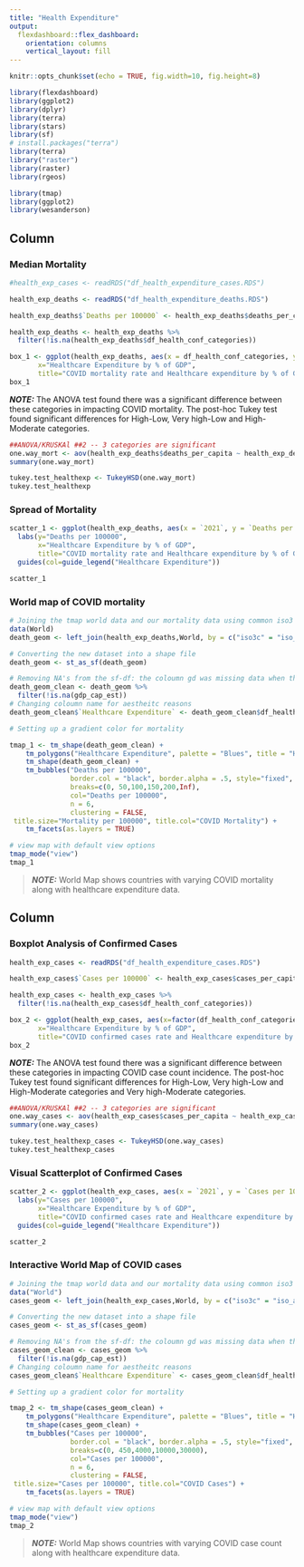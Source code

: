 ```yaml
---
title: "Health Expenditure"
output: 
  flexdashboard::flex_dashboard:
    orientation: columns
    vertical_layout: fill
---
```


```r
knitr::opts_chunk$set(echo = TRUE, fig.width=10, fig.height=8)

library(flexdashboard)
library(ggplot2)
library(dplyr)
library(terra)
library(stars)
library(sf)
# install.packages("terra")
library(terra)
library("raster")
library(raster)
library(rgeos)

library(tmap)
library(ggplot2)
library(wesanderson)
```

Column {.tabset}
-----------------------------------------


### Median Mortality 

```r
#health_exp_cases <- readRDS("df_health_expenditure_cases.RDS")

health_exp_deaths <- readRDS("df_health_expenditure_deaths.RDS")

health_exp_deaths$`Deaths per 100000` <- health_exp_deaths$deaths_per_capita * 100000

health_exp_deaths <- health_exp_deaths %>%
  filter(!is.na(health_exp_deaths$df_health_conf_categories))

box_1 <- ggplot(health_exp_deaths, aes(x = df_health_conf_categories, y = `Deaths per 100000`, fill = df_health_conf_categories)) +  geom_bar(stat = "identity", na.rm=T) + scale_fill_manual(values = wes_palette("Zissou1")) + labs(y="Deaths per 100000",
       x="Healthcare Expenditure by % of GDP",   
       title="COVID mortality rate and Healthcare expenditure by % of GDP")
box_1

```
**_NOTE:_** The ANOVA test found there was a significant difference between these categories in impacting COVID mortality. The post-hoc Tukey test found significant differences for High-Low, Very high-Low and High-Moderate categories. 


```r
##ANOVA/KRUSKAl ##2 -- 3 categories are significant 
one.way_mort <- aov(health_exp_deaths$deaths_per_capita ~ health_exp_deaths$df_health_conf_categories, data = health_exp_deaths)
summary(one.way_mort)

tukey.test_healthexp <- TukeyHSD(one.way_mort)
tukey.test_healthexp
```


### Spread of Mortality
```r
scatter_1 <- ggplot(health_exp_deaths, aes(x = `2021`, y = `Deaths per 100000`)) + geom_point(aes(col=df_health_conf_categories)) +
  labs(y="Deaths per 100000",
       x="Healthcare Expenditure by % of GDP",   
       title="COVID mortality rate and Healthcare expenditure by % of GDP") +
  guides(col=guide_legend("Healthcare Expenditure"))

scatter_1

```


### World map of COVID mortality
```r
# Joining the tmap world data and our mortality data using common iso3 name coloumn
data(World)
death_geom <- left_join(health_exp_deaths,World, by = c("iso3c" = "iso_a3"))

# Converting the new dataset into a shape file  
death_geom <- st_as_sf(death_geom)

# Removing NA's from the sf-df: the coloumn gd was missing data when there were no coordinates.
death_geom_clean <- death_geom %>%
  filter(!is.na(gdp_cap_est))
# Changing coloumn name for aestheitc reasons
death_geom_clean$`Healthcare Expenditure` <- death_geom_clean$df_health_conf_categories

# Setting up a gradient color for mortality

tmap_1 <- tm_shape(death_geom_clean) + 
    tm_polygons("Healthcare Expenditure", palette = "Blues", title = "Healthcare expenditure", contrast =0.5, clustering = FALSE) + tm_text("iso3c", size = 0.5) + 
    tm_shape(death_geom_clean) +
    tm_bubbles("Deaths per 100000",
               border.col = "black", border.alpha = .5, style="fixed",
               breaks=c(0, 50,100,150,200,Inf),
               col="Deaths per 100000",
               n = 6,
               clustering = FALSE,
 title.size="Mortality per 100000", title.col="COVID Mortality") +
    tm_facets(as.layers = TRUE)

# view map with default view options
tmap_mode("view")
tmap_1

```
> **_NOTE:_**  World Map shows countries with varying COVID mortality along with healthcare expenditure data.  

Column {.tabset}
-----------------------------------------


### Boxplot Analysis of Confirmed Cases 

```r

health_exp_cases <- readRDS("df_health_expenditure_cases.RDS")

health_exp_cases$`Cases per 100000` <- health_exp_cases$cases_per_capita * 100000

health_exp_cases <- health_exp_cases %>%
  filter(!is.na(health_exp_cases$df_health_conf_categories))

box_2 <- ggplot(health_exp_cases, aes(x=factor(df_health_conf_categories), y=`Cases per 100000`,  fill=factor(df_health_conf_categories)))  +  geom_bar(stat = "identity", na.rm=T) + scale_fill_manual(values = wes_palette("Zissou1")) + labs(y="Cases per 100000",
       x="Healthcare Expenditure by % of GDP",   
       title="COVID confirmed cases rate and Healthcare expenditure by % of GDP") 
box_2
```
**_NOTE:_** The ANOVA test found there was a significant difference between these categories in impacting COVID case count incidence. The post-hoc Tukey test found significant differences for High-Low, Very high-Low and High-Moderate categories and Very high-Moderate categories. 

```r
##ANOVA/KRUSKAl ##2 -- 3 categories are significant 
one.way_cases <- aov(health_exp_cases$cases_per_capita ~ health_exp_cases$df_health_conf_categories, data = health_exp_cases)
summary(one.way_cases)

tukey.test_healthexp_cases <- TukeyHSD(one.way_cases)
tukey.test_healthexp_cases
```

### Visual Scatterplot of Confirmed Cases
```r
scatter_2 <- ggplot(health_exp_cases, aes(x = `2021`, y = `Cases per 100000`)) + geom_point(aes(col=df_health_conf_categories)) +
  labs(y="Cases per 100000",
       x="Healthcare Expenditure by % of GDP",   
       title="COVID confirmed cases rate and Healthcare expenditure by % of GDP") +
  guides(col=guide_legend("Healthcare Expenditure"))

scatter_2
```
  

### Interactive World Map of COVID cases
```r
# Joining the tmap world data and our mortality data using common iso3 name coloumn
data("World")
cases_geom <- left_join(health_exp_cases,World, by = c("iso3c" = "iso_a3"))

# Converting the new dataset into a shape file  
cases_geom <- st_as_sf(cases_geom)

# Removing NA's from the sf-df: the coloumn gd was missing data when there were no coordinates.
cases_geom_clean <- cases_geom %>%
  filter(!is.na(gdp_cap_est))
# Changing coloumn name for aestheitc reasons
cases_geom_clean$`Healthcare Expenditure` <- cases_geom_clean$df_health_conf_categories

# Setting up a gradient color for mortality

tmap_2 <- tm_shape(cases_geom_clean) + 
    tm_polygons("Healthcare Expenditure", palette = "Blues", title = "Healthcare expenditure", contrast =0.5, clustering = FALSE) + tm_text("iso3c", size = 0.5) + 
    tm_shape(cases_geom_clean) +
    tm_bubbles("Cases per 100000",
               border.col = "black", border.alpha = .5, style="fixed",
               breaks=c(0, 450,4000,10000,30000),
               col="Cases per 100000",
               n = 6,
               clustering = FALSE,
 title.size="Cases per 100000", title.col="COVID Cases") +
    tm_facets(as.layers = TRUE)

# view map with default view options
tmap_mode("view")
tmap_2

```
> **_NOTE:_**  World Map shows countries with varying COVID case count along with healthcare expenditure data.  


